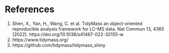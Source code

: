 # References

1. Shen, X., Yan, H., Wang, C. et al. TidyMass an object-oriented reproducible analysis framework for LC–MS data. Nat Commun 13, 4365 (2022). https://doi.org/10.1038/s41467-022-32155-w
2. https://www.tidymass.org/
3. https://github.com/tidymass/tidymass_shiny